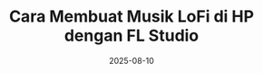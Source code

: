 ---
title: "Cara Membuat Musik LoFi di HP dengan FL Studio"
date: "2025-08-10"
excerpt: "🎧 Ingin tahu cara membuat musik lofi chill beat di FL Studio Mobile Android? Di video ini, aku bakal nunjukin Apa aja yang aku pakai sampai mixing sederhana."
videoId: "EmZgq4fbTRs"
---